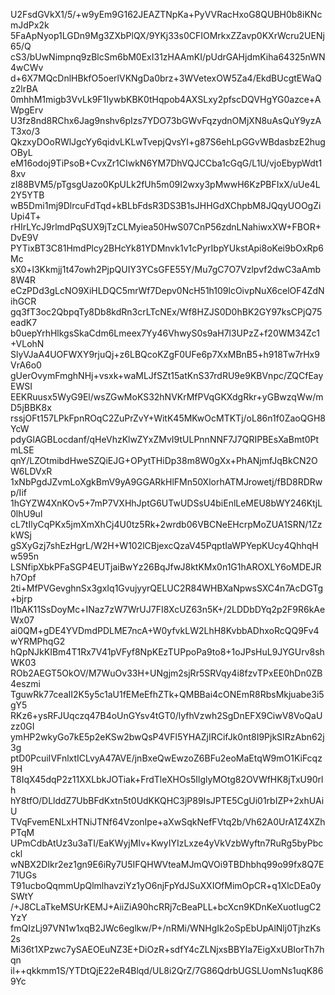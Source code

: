 U2FsdGVkX1/5/+w9yEm9G162JEAZTNpKa+PyVVRacHxoG8QUBH0b8iKNcmJdPx2k
5FaApNyop1LGDn9Mg3ZXbPlQX/9YKj33s0CFIOMrkxZZavp0KXrWcru2UENj65/Q
cS3/bUwNimpnq9zBlcSm6bM0ExI31zHAAmKI/pUdrGAHjdmKiha64325nWN4wCWv
d+6X7MQcDnlHBkfO5oerlVKNgDa0brz+3WVetexOW5Za4/EkdBUcgtEWaQz2lrBA
0mhhM1migb3VvLk9F1IywbKBK0tHqpob4AXSLxy2pfscDQVHgYG0azce+AWpgErv
U3fz8nd8RChx6Jag9nshv6pIzs7YDO73bGWvFqzydnOMjXN8uAsQuY9yzAT3xo/3
QkzxyDOoRWlJgcYy6qidvLKLwTvepjQvsYI+g87S6ehLpGGvWBdasbzE2hugOByL
eM16odoj9TiPsoB+CvxZr1CIwkN6YM7DhVQJCCba1cGqG/L1U/vjoEbypWdt18xv
zI88BVM5/pTgsgUazo0KpULk2fUh5m09I2wxy3pMwwH6KzPBFIxX/uUe4L2Y5YTB
wB5Dmi1mj9DlrcuFdTqd+kBLbFdsR3DS3B1sJHHGdXChpbM8JQqyUOOgZiUpi4T+
rHIrLYcJ9rlmdPqSUX9jTzCLMyiea50HwS07CnP56zdnLNahiwxXW+FBOR+DvE9V
PYTixBT3C81HmdPlcy2BHcYk81YDMnvk1v1cPyrIbpYUkstApi8oKei9bOxRp6Mc
sX0+l3Kkmjj1t47owh2PjpQUIY3YCsGFE55Y/Mu7gC7O7Vzlpvf2dwC3aAmb8W4R
eCzPDd3gLcNO9XiHLDQC5mrWf7Depv0NcH51h109lcOivpNuX6celOF4ZdNihGCR
gq3fT3oc2QbpqTy8Db8kdRn3crLTcNEx/Wf8HZJS0D0hBK2GY97ksCPjQ75eadK7
b0uepYrhHlkgsSkaCdm6Lmeex7Yy46VhwyS0s9aH7l3UPzZ+f20WM34Zc1+VLohN
SlyVJaA4UOFWXY9rjuQj+z6LBQcoKZgF0UFe6p7XxMBnB5+h918Tw7rHx9VrA6o0
gUerOvymFmghNHj+vsxk+waMLJfSZt15atKnS37rdRU9e9KBVnpc/ZQCfEayEWSI
EEKRuusx5WyG9El/wsZGwMoKS32hNVKrMfPVqGKXdgRkr+yGBwzqWw/mD5jBBK8x
rssjOFt157LPkFpnROqC2ZuPrZvY+WitK45MKwOcMTKTj/oL86n1f0ZaoQGH8YcW
pdyGlAGBLocdanf/qHeVhzKlwZYxZMvI9tULPnnNNF7J7QRIPBEsXaBmt0PtmLSE
qnY/LZOtmibdHweSZQiEJG+OPytTHiDp38m8W0gXx+PhANjmfJqBkCN2OW6LDVxR
1xNbPgdJZvmLoXgkBmV9yA9GGARkHlFMn50XlorhATMJrowetj/fBD8RDRwp/Iif
1hGYZW4XnKOv5+7mP7VXHhJptG6UTwUDSsU4biEnlLeMEU8bWY246KtjL0lhU9ul
cL7tIlyCqPKx5jmXmXhCj4U0tz5Rk+2wrdb06VBCNeEHcrpMoZUA1SRN/1ZzkWSj
gSXyGzj7shEzHgrL/W2H+W102lCBjexcQzaV45PqptIaWPYepKUcy4QhhqHw595n
LSNfipXbkPFaSGP4EUTjaiBwYz26BqJfwJ8ktKMx0n1G1hAROXLY6oMDEJRh7Opf
2ti+MfPVGevghnSx3gxIq1GvujyyrQELUC2R84WHBXaNpwsSXC4n7AcDGTg+bjrp
I1bAK11SsDoyMc+INaz7zW7WrUJ7FI8XcUZ63n5K+/2LDDbDYq2p2F9R6kAeWx07
ai0QM+gDE4YVDmdPDLME7ncA+W0yfvkLW2LhH8KvbbADhxoRcQQ9Fv4wYRMPhqG2
hQpNJkKIBm4T1Rx7V41pVFyf8NpKEzTUPpoPa9to8+1oJPsHuL9JYGUrv8shWK03
ROb2AEGT5OkOV/M7WuOv33H+UNgjm2sjRr5SRVqy4i8fzvTPxEE0hDn0ZB4eszmi
TguwRk77ceaII2K5y5c1aU1fEMeEfhZTk+QMBBai4cONEmR8RbsMkjuabe3i5gY5
RKz6+ysRFJUqczq47B4oUnGYsv4tGT0/lyfhVzwh2SgDnEFX9CiwV8VoQaUzz0GI
ymHP2wkyGo7kE5p2eKSw2bwQsP4VFl5YHAZjIRCifJk0nt8I9PjkSIRzAbn62j3g
ptD0PcuiIVFnlxtICLvyA47AVE/jnBxeQwEwzoZ6BFu2eoMaEtqW9mO1KiFcqz9H
T8IqX45dqP2z11XXLbkJOTiak+FrdTleXHOs5IlglyMOtg82OVWfHK8jTxU90rlh
hY8tfO/DLlddZ7UbBFdKxtn5t0UdKKQHC3jP89IsJPTE5CgUi01rbIZP+2xhUAiU
TVqFvemENLxHTNiJTNf64VzonIpe+aXwSqkNefFVtq2b/Vh62A0UrA1Z4XZhPTqM
UPmCdbAtUz3u3aTI/EaKWyjMIv+KwyIYIzLxze4yVkVzbWyftn7RuRg5byPbcckl
wNBX2DIkr2ez1gn9E6iRy7U5IFQHWVteaMJmQVOi9TBDhbhq99o99fx8Q7E71UGs
T91ucboQqmmUpQlmlhavziYz1yO6njFpYdJSuXXIOfMimOpCR+q1XlcDEa0ySWtY
/+J8CLaTkeMSUrKEMJ+AiiZiA90hcRRj7cBeaPLL+bcXcn9KDnKeXuotIugC2YzY
fmQIzLj97VN1w1xqB2JWc6eglkw/P+/nRMi/WNHgIk2oSpEbUpAlNlj0TjhzKs2s
Mi36t1XPzwc7ySAEOEuNZ3E+DiOzR+sdfY4cZLNjxsBBYIa7EigXxUBIorTh7hqn
il++qkkmm1S/YTDtQjE22eR4Blqd/UL8i2QrZ/7G86QdrbUGSLUomNs1uqK869Yc
